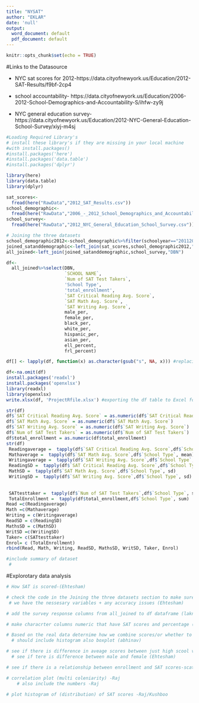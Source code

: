 ```yaml
---
title: "NYSAT"
author: "EKLAR"
date: 'null'
output:
  word_document: default
  pdf_document: default
---
```


```r
knitr::opts_chunk$set(echo = TRUE)
```

#Links to the Datasource

+ NYC sat scores for 2012-https://data.cityofnewyork.us/Education/2012-SAT-Results/f9bf-2cp4

+ school accountability- https://data.cityofnewyork.us/Education/2006-2012-School-Demographics-and-Accountability-S/ihfw-zy9j

+ NYC general education survey-https://data.cityofnewyork.us/Education/2012-NYC-General-Education-School-Survey/xiyj-m4sj


```r
#Loading Required Library's
# install these library's if they are missing in your local machine
#with install.packages()
#install.packages('here')
#install.packages('data.table')
#install.packages('dplyr')

library(here) 
library(data.table)
library(dplyr)
```

```r
sat_scores<-
  fread(here("RawData","2012_SAT_Results.csv"))
school_demographic<-
  fread(here("RawData","2006_-_2012_School_Demographics_and_Accountability_Snapshot.csv"))
school_survey<-
  fread(here("RawData","2012_NYC_General_Education_School_Survey.csv"))
```

```r
# Joining the three datasets
school_demographic2012<-school_demographic%>%filter(schoolyear=="20112012")
joined_satanddemographic<-left_join(sat_scores,school_demographic2012,"DBN")
all_joined<-left_join(joined_satanddemographic,school_survey,"DBN")

df<- 
  all_joined%>%select(DBN,
                      `SCHOOL NAME`,
                      `Num of SAT Test Takers`,
                      'School Type',
                      'total_enrollment',
                      `SAT Critical Reading Avg. Score`,
                      `SAT Math Avg. Score`,
                      `SAT Writing Avg. Score`,
                      male_per,
                      female_per,
                      black_per,
                      white_per,
                      hispanic_per,
                      asian_per,
                      ell_percent,
                      frl_percent) 

df[] <- lapply(df, function(x) as.character(gsub("s", NA, x))) #replacing "s" with NA's

df<-na.omit(df)
install.packages('readxl')
install.packages('openxlsx')
library(readxl)
library(openxlsx)
write.xlsx(df, 'ProjectRfile.xlsx') #exporting the df table to Excel for comparison
```
```r
 
str(df)
df$`SAT Critical Reading Avg. Score` = as.numeric(df$`SAT Critical Reading Avg. Score`)
df$`SAT Math Avg. Score` = as.numeric(df$`SAT Math Avg. Score`)
df$`SAT Writing Avg. Score` = as.numeric(df$`SAT Writing Avg. Score`)
df$`Num of SAT Test Takers` = as.numeric(df$`Num of SAT Test Takers`)
df$total_enrollment = as.numeric(df$total_enrollment)
str(df)
 Readingaverage =  tapply(df$`SAT Critical Reading Avg. Score`,df$`School Type`, mean)
 Mathaverage =  tapply(df$`SAT Math Avg. Score`,df$`School Type`, mean)
 Writingaverage =  tapply(df$`SAT Writing Avg. Score`,df$`School Type`, mean)
 ReadingSD =  tapply(df$`SAT Critical Reading Avg. Score`,df$`School Type`, sd)
 MathSD =  tapply(df$`SAT Math Avg. Score`,df$`School Type`, sd)
 WritingSD =  tapply(df$`SAT Writing Avg. Score`,df$`School Type`, sd)
 
 
 SATtesttaker =  tapply(df$`Num of SAT Test Takers`,df$`School Type`, sum)
 TotalEnrollment =  tapply(df$total_enrollment,df$`School Type`, sum)
Read =c(Readingaverage)
Math =c(Mathaverage)
Writing = c(Writingaverage)
ReadSD = c(ReadingSD)
MathsSD = c(MathSD) 
WritSD =c(WritingSD)
Taker= c(SATtesttaker)
Enrol= c (TotalEnrollment)
rbind(Read, Math, Writing, ReadSD, MathsSD, WritSD, Taker, Enrol)
```



```r
#include summary of dataset 
 #   
```


#Explorotary data analysis

```r
# How SAT is scored-(Ehtesham)

# check the code in the Joining the three datasets section to make sure that 
 # we have the nessesary variables + any accuracy issues (Ehtesham)

# add the survey response columns from all_joined to df dataframe (laknath)

# make characrter columns numeric that have SAT scores and percentage (Abinav)

# Based on the real data deternime how we combine scores/or whether to keep seperate (Abhinav)
  # should include histogram also boxplot (abhinav)

# see if there is difference in aveage scores between just high scool vs those other types
  # see if tere is difference between male and female (Ehtesham)

# see if there is a relationship between enrollment and SAT scores-scatterplot (Laknath)

# correlation plot (multi coleniarity) -Raj
    # also include the numbers -Raj

# plot histogram of (distribution) of SAT scores -Raj/Kushboo

```  

